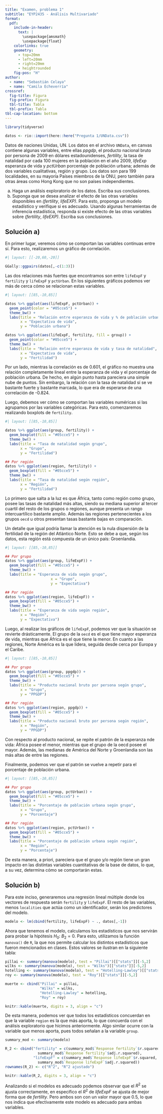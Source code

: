 ```yaml
---
title: "Examen, problema 1"
subtitle: "EYP2435 - Análisis Multivariado"
format: 
  pdf: 
    include-in-header: 
      text: |
        \usepackage{amsmath}
        \usepackage{float}
    colorlinks: true
    geometry:
      - top=20mm
      - left=20mm
      - right=20mm
      - heightrounded
    fig-pos: "H"
author: 
  - name: "Sebastián Celaya"
  - name: "Camila Echeverría"
crossref:
  fig-title: Figura
  fig-prefix: Figura
  tbl-title: Tabla
  tbl-prefix: Tabla
tbl-cap-location: bottom
---
```


```r
library(tidyverse)

datos <- rio::import(here::here("Pregunta 1/UNData.csv"))
```

Datos de naciones Unidas, UN. Los datos en el archivo `UNData`, en canvas contiene algunas variables, entre ellas *ppgdp*, el producto nacional bruto por persona de 2009 en dólares estadounidenses, *fertility*, la tasa de natalidad por cada 100 mujeres en la población en el año 2009, *lifeExp* esperanza de vida y *pctUrban* porcentaje de población urbana; además de dos variables cualitativas, región y grupo. Los datos son para 199 localidades, en su mayoría Países miembros de la ONU, pero también para otras áreas como Hong Kong que no son países independientes.

a)  Haga un análisis exploratorio de los datos. Escriba sus conclusiones.
b)  Suponga que se desea analizar el efecto de las otras variables disponibles en *(fertility*, *lifeEXP)*. Para esto, proponga un modelo estadístico y verifique si es adecuado. Usando algunas herramientas de inferencia estadística, responda si existe efecto de las otras variables sobre *(fertility*, *lifeEXP)*. Escriba sus conclusiones.

## Solución a)

En primer lugar, veremos cómo se comportan las variables continuas entre sí. Para esto, realizaremos un gráfico de correlación.

```r
#| layout: [[-20,60,-20]]

GGally::ggpairs(datos[,-c(1:3)])
```

Las dos relaciones más fuertes que encontramos son entre `lifeExpF` y `fertility` y `lifeExpF` y `pctUrban`. En los siguientes gráficos podemos ver más de cerca cómo se relacionan estas variables.

```r
#| layout: [[85,-10,85]]

datos %>% ggplot(aes(lifeExpF, pctUrban)) +
  geom_point(color = "#05cce5") + 
  theme_bw() +
  labs(title = "Relación entre esperanza de vida y % de población urbana",
       x = "Expectativa de vida",
       y = "Población urbana")

datos %>% ggplot(aes(lifeExpF, fertility, fill = group)) +
  geom_point(color = "#05cce5") + 
  theme_bw() +
  labs(title = "Relación entre esperanza de vida y tasa de natalidad",
       x = "Expectativa de vida",
       y = "Fertilidad")
```

Por un lado, mientras la correlación es de 0.601, el gráfico no muestra una relación completamente lineal entre la esperanza de vida y el porcentaje de población urbana. De hecho, en algún punto hasta pareciera una simple nube de puntos. Sin embargo, la relación con la tasa de natalidad sí se ve bastante fuerte y bastante marcada, lo que era de esperarse de una correlación de -0.824.

Luego, debemos ver cómo se comportan las variables numéricas si las agrupamos por las variables categóricas. Para esto, comenzaremos realizando boxplots de `fertility`.

```r
#| layout: [[85,-10,85]]

datos %>% ggplot(aes(group, fertility)) +
  geom_boxplot(fill = "#05cce5") +
  theme_bw() +
  labs(title = "Tasa de natalidad según grupo",
       x = "Grupo",
       y = "Fertilidad")

## Por región
datos %>% ggplot(aes(region, fertility)) +
  geom_boxplot(fill = "#05cce5") +
  theme_bw() +
  labs(title = "Tasa de natalidad según región",
       x = "Región",
       y = "Fertilidad")
```

Lo primero que salta a la luz es que África, tanto como región como grupo, posee las tasas de natalidad más altas, siendo su mediana superior al tercer cuartil del resto de los grupos o regiones, aunque presenta un rango intercuartílico bastante amplio. Además las regiones pertenecientes a los grupos `oecd` u otros presentan tasas bastante bajas en comparación.

Un detalle que igual podría llamar la atención es la nula dispersión de la fertilidad de la región del Atlántico Norte. Esto se debe a que, según los datos, esta región está compuesta de un único país: Groenlandia.

\newpage

```r
#| layout: [[85,-10,85]]

## Por grupo
datos %>% ggplot(aes(group, lifeExpF)) +
  geom_boxplot(fill = "#05cce5") +
  theme_bw() +
  labs(title = "Esperanza de vida según grupo",
                     x = "Grupo",
                     y = "Expectativa")

## Por región
datos %>% ggplot(aes(region, lifeExpF)) +
  geom_boxplot(fill = "#05cce5") +
  theme_bw() +
  labs(title = "Esperanza de vida según región",
       x = "Región",
       y = "Expectativa")
```

Luego, al realizar los gráficos de `lifeExpF`, podemos ver que la situación se revierte drásticamente. El grupo de la `oecd` es el que tiene mayor esperanza de vida, mientras que África es el que tiene la menor. En cuanto a las regiones, Norte América es la que lidera, seguida desde cerca por Europa y el Caribe.

```r
#| layout: [[85,-10,85]]

## Por grupo
datos %>% ggplot(aes(group, ppgdp)) +
  geom_boxplot(fill = "#05cce5") +
  theme_bw() +
  labs(title = "Producto nacional bruto por persona según grupo",
       x = "Grupo",
       y = "PPGDP")

## Por región
datos %>% ggplot(aes(region, ppgdp)) +
  geom_boxplot(fill = "#05cce5") +
  theme_bw() +
  labs(title = "Producto nacional bruto por persona según región",
       x = "Región",
       y = "PPGDP")
```

Con respecto al producto nacional, se repite el patrón de la esperanza nde vida: África posee el menor, mientras que el grupo de la oecd posee el mayor. Además, las medianas de América del Norte y Groenlandia son las más altas de entre las regiones.

Finalmente, podemos ver que el patrón se vuelve a repetir para el porcentaje de población urbana.

```r
#| layout: [[85,-10,85]]

## Por grupo
datos %>% ggplot(aes(group, pctUrban)) +
  geom_boxplot(fill = "#05cce5") +
  theme_bw() +
  labs(title = "Porcentaje de población urbana según grupo",
       x = "Grupo",
       y = "Porcentaje")

## Por región
datos %>% ggplot(aes(region, pctUrban)) +
  geom_boxplot(fill = "#05cce5") +
  theme_bw() +
  labs(title = "Porcentaje de población urbana según región",
       x = "Región",
       y = "Porcentaje")
```

De esta manera, a priori, pareciera que el grupo y/o región tiene un gran impacto en las distintas variables cuantitativas de la base de datos, lo que, a su vez, determina cómo se comportarán estas.

## Solución b)

Para este inciso, generaremos una regresión lineal múltiple donde los vectores de respuesta serán `fertility` y `lifeExpF`. El resto de las variables, menos `localities` que actúa como un identificador, serán los predictores del modelo.

```r
modelo <- lm(cbind(fertility, lifeExpF) ~ ., datos[,-1])
```

Ahora que tenemos el modelo, calculamos los estadísticos que nos servirán para probar la hipótesis $H_0$: $B_2=0$. Para esto, utilizamos la función `manova()` de `R`, la que nos permite calcular los distintos estadísticos que fueron mencionados en clases. Estos valores se ilustran en la siguiente tabla:

```r
pillai <- summary(manova(modelo), test = "Pillai")[["stats"]][-5,2]
wilks <- summary(manova(modelo), test = "Wilks")[["stats"]][-5,2]
hotelling <- summary(manova(modelo), test = "Hotelling-Lawley")[["stats"]][-5,2]
roy <- summary(manova(modelo), test = "Roy")[["stats"]][-5,2]
```

```r
muerte <- cbind("Pillai" = pillai,
                "Wilks" = wilks,
                "Hotelling-Lawley" = hotelling,
                "Roy" = roy)

knitr::kable(muerte, digits = 3, align = "c")
```

De esta manera, podemos ver que todos los estadísticos concuerdan en que la variable `region` es la que más aporta, lo que concuerda con el análisis exploratorio que hicimos anteriormente. Algo similar ocurre con la variable que menos aporta, pues todos señalan a la variable `group`.

```r
summary_mod <- summary(modelo)
```

```r
R_2 <- cbind("fertility" = c(summary_mod$`Response fertility`$r.squared, 
               summary_mod$`Response fertility`$adj.r.squared), 
             "lifeExpF" = c(summary_mod$`Response lifeExpF`$r.squared, 
               summary_mod$`Response lifeExpF`$adj.r.squared))
rownames(R_2) <- c("R^2", "R^2 ajustado")

knitr::kable(R_2, digits = 3, align = "c")
```

Analizando si el modelos es adecuado podemos observar que el $R^2$ se ajusta correctamente, en específico el $R^2$ de *lifeExpF* se ajusta de mejor forma que de *fertility*. Pero ambos son con un valor mayor que 0.5, lo que nos indica que efectivamente este modelo es adecuado para ambas variables.
